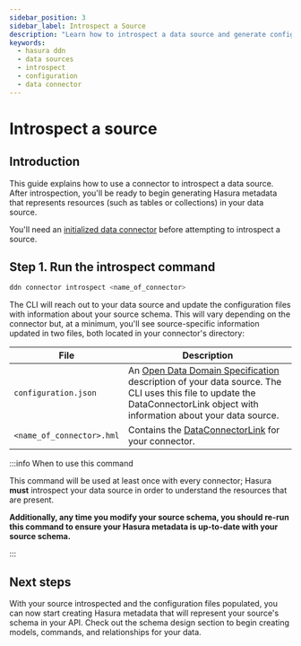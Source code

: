 ```yaml
---
sidebar_position: 3
sidebar_label: Introspect a Source
description: "Learn how to introspect a data source and generate configuration files for your data connector."
keywords:
  - hasura ddn
  - data sources
  - introspect
  - configuration
  - data connector
---
```


# Introspect a source

## Introduction

This guide explains how to use a connector to introspect a data source. After introspection, you'll be ready to begin
generating Hasura metadata that represents resources (such as tables or collections) in your data source.

You'll need an [initialized data connector](/data-sources/connect-to-a-source.mdx) before attempting to introspect a
source.

## Step 1. Run the introspect command

```sh title="All connectors use the same command to introspect a data source:"
ddn connector introspect <name_of_connector>
```

The CLI will reach out to your data source and update the configuration files with information about your source schema.
This will vary depending on the connector but, at a minimum, you'll see source-specific information updated in two
files, both located in your connector's directory:

| File                      | Description                                                                                                                                                                                                                           |
| ------------------------- | ------------------------------------------------------------------------------------------------------------------------------------------------------------------------------------------------------------------------------------- |
| `configuration.json`      | An [Open Data Domain Specification](https://github.com/hasura/open-data-domain-specification) description of your data source. The CLI uses this file to update the DataConnectorLink object with information about your data source. |
| `<name_of_connector>.hml` | Contains the [DataConnectorLink](/supergraph-modeling/data-connector-links.mdx) for your connector.                                                                                                                                   |

:::info When to use this command

This command will be used at least once with every connector; Hasura **must** introspect your data source in order to
understand the resources that are present.

**Additionally, any time you modify your source schema, you should re-run this command to ensure your Hasura metadata is
up-to-date with your source schema.**

:::

## Next steps

With your source introspected and the configuration files populated, you can now start creating Hasura metadata that
will represent your source's schema in your API. Check out the schema design section to begin creating models, commands,
and relationships for your data.

